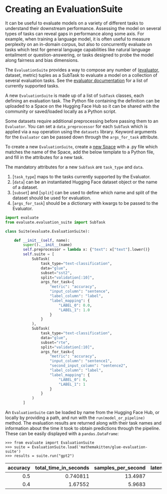 # Creating an EvaluationSuite

It can be useful to evaluate models on a variety of different tasks to understand their downstream performance. Assessing the model on several types of tasks can reveal gaps in performance along some axis. For example, when training a language model, it is often useful to measure perplexity on an in-domain corpus, but also to concurrently evaluate on tasks which test for general language capabilities like natural language entailment or question-answering, or tasks designed to probe the model along fairness and bias dimensions.

The `EvaluationSuite` provides a way to compose any number of ([evaluator](base_evaluator), dataset, metric) tuples as a SubTask to evaluate a model on a collection of several evaluation tasks. See the [evaluator documentation](base_evaluator) for a list of currently supported tasks.

A new `EvaluationSuite` is made up of a list of `SubTask` classes, each defining an evaluation task. The Python file containing the definition can be uploaded to a Space on the Hugging Face Hub so it can be shared with the community or saved/loaded locally as a Python script.

Some datasets require additional preprocessing before passing them to an `Evaluator`. You can set a `data_preprocessor` for each `SubTask` which is applied via a `map` operation using the `datasets` library. Keyword arguments for the `Evaluator` can be passed down through the `args_for_task` attribute.

To create a new `EvaluationSuite`, create a [new Space](https://huggingface.co/new-space) with a .py file which matches the name of the Space, add the below template to a Python file, and fill in the attributes for a new task.

The mandatory attributes for a new `SubTask` are `task_type` and `data`.
1. [`task_type`] maps to the tasks currently supported by the Evaluator.
2. [`data`] can be an instantiated Hugging Face dataset object or the name of a dataset.
3. [`subset`] and [`split`] can be used to define which name and split of the dataset should be used for evaluation.
4. [`args_for_task`] should be a dictionary with kwargs to be passed to the Evaluator.

```python
import evaluate
from evaluate.evaluation_suite import SubTask

class Suite(evaluate.EvaluationSuite):

    def __init__(self, name):
        super().__init__(name)
        self.preprocessor = lambda x: {"text": x["text"].lower()}
        self.suite = [
            SubTask(
                task_type="text-classification",
                data="glue",
                subset="sst2",
                split="validation[:10]",
                args_for_task={
                    "metric": "accuracy",
                    "input_column": "sentence",
                    "label_column": "label",
                    "label_mapping": {
                        "LABEL_0": 0.0,
                        "LABEL_1": 1.0
                    }
                }
            ),
            SubTask(
                task_type="text-classification",
                data="glue",
                subset="rte",
                split="validation[:10]",
                args_for_task={
                    "metric": "accuracy",
                    "input_column": "sentence1",
                    "second_input_column": "sentence2",
                    "label_column": "label",
                    "label_mapping": {
                        "LABEL_0": 0,
                        "LABEL_1": 1
                    }
                }
            )
        ]
```

An `EvaluationSuite` can be loaded by name from the Hugging Face Hub, or locally by providing a path, and run with the `run(model_or_pipeline)` method. The evaluation results are returned along with their task names and information about the time it took to obtain predictions through the pipeline. These can be easily displayed with a `pandas.DataFrame`:

```
>>> from evaluate import EvaluationSuite
>>> suite = EvaluationSuite.load('mathemakitten/glue-evaluation-suite')
>>> results = suite.run("gpt2")
```

|   accuracy |   total_time_in_seconds |   samples_per_second |   latency_in_seconds | task_name   |
|-----------:|------------------------:|---------------------:|---------------------:|:------------|
|        0.5 |                0.740811 |             13.4987  |            0.0740811 | glue/sst2   |
|        0.4 |                1.67552  |              5.9683  |            0.167552  | glue/rte    |
